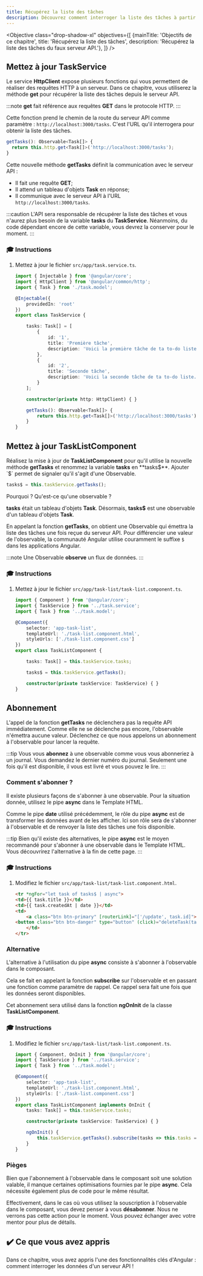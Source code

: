 ```yaml
---
title: Récupérez la liste des tâches
description: Découvrez comment interroger la liste des tâches à partir du serveur API dans une application Angular.
---
```



<Objective class="drop-shadow-xl" objectives={[
    {mainTitle: 'Objectifs de ce chapitre', title: 'Récupérez la liste des tâches', description: 'Récupérez la liste des tâches du faux serveur API.'},
]} />

## Mettez à jour TaskService

Le service **HttpClient** expose plusieurs fonctions qui vous permettent de réaliser des requêtes HTTP à un serveur. Dans ce chapitre, vous utiliserez la méthode **get** pour récupérer la liste des tâches depuis le serveur API.

:::note
**get** fait référence aux requêtes **GET** dans le protocole HTTP.
:::

Cette fonction prend le chemin de la route du serveur API comme paramètre : `http://localhost:3000/tasks`.
C'est l'URL qu'il interrogera pour obtenir la liste des tâches.

```typescript
getTasks(): Observable<Task[]> {
  return this.http.get<Task[]>('http://localhost:3000/tasks');
}
```

Cette nouvelle méthode **getTasks** définit la communication avec le serveur API :

- Il fait une requête **GET**;
- Il attend un tableau d'objets **Task** en réponse;
- Il communique avec le serveur API à l'URL `http://localhost:3000/tasks`.

:::caution
L'API sera responsable de récupérer la liste des tâches et vous n'aurez plus besoin de la variable **tasks** du **TaskService**.
Néanmoins, du code dépendant encore de cette variable, vous devrez la conserver pour le moment.
:::

### 🎓 Instructions

<Steps>

1. Mettez à jour le fichier `src/app/task.service.ts`.

    ```typescript ins={"Ajoutez la fonction getTasks": 24-27}
    import { Injectable } from '@angular/core';
    import { HttpClient } from '@angular/common/http';
    import { Task } from './task.model';

    @Injectable({
        providedIn: 'root'
    })
    export class TaskService {

        tasks: Task[] = [
            {
                id: '1',
                title: 'Première tâche',
                description: 'Voici la première tâche de ta to-do liste.'
            },
            {
                id: '2',
                title: 'Seconde tâche',
                description: 'Voici la seconde tâche de ta to-do liste.'
            }
        ];

        constructor(private http: HttpClient) { }

        getTasks(): Observable<Task[]> {
            return this.http.get<Task[]>('http://localhost:3000/tasks');
        }
    }
    ```

</Steps>

## Mettez à jour TaskListComponent

Réalisez la mise à jour de **TaskListComponent** pour qu'il utilise la nouvelle méthode **getTasks** et renommez la variable **tasks** en **tasks$**. Ajouter `$` permet de signaler qu'il s'agit d'une Observable.

```typescript
tasks$ = this.taskService.getTasks();
```

Pourquoi ? Qu'est-ce qu'une observable ?

**tasks** était un tableau d'objets **Task**. Désormais, **tasks$** est une observable d'un tableau d'objets **Task**.

En appelant la fonction **getTasks**, on obtient une Observable qui émettra la liste des tâches une fois reçue du serveur API.
Pour différencier une valeur de l'observable, la communauté Angular utilise couramment le suffixe `$` dans les applications Angular.

:::note
Une Observable **observe** un flux de données.
:::

### 🎓 Instructions

<Steps>

1. Mettez à jour le fichier `src/app/task-list/task-list.component.ts`.

    ```typescript del={"Supprimez la variable task": 11-12} ins={"Remplacez-la avec la variable tasks$": 13-14}
    import { Component } from '@angular/core';
    import { TaskService } from '../task.service';
    import { Task } from '../task.model';

    @Component({
        selector: 'app-task-list',
        templateUrl: './task-list.component.html',
        styleUrls: ['./task-list.component.css']
    })
    export class TaskListComponent {

        tasks: Task[] = this.taskService.tasks;

        tasks$ = this.taskService.getTasks();

        constructor(private taskService: TaskService) { }
    }
    ```

</Steps>

## Abonnement

L'appel de la fonction **getTasks** ne déclenchera pas la requête API immédiatement. Comme elle ne se déclenche pas encore, l'observable n'émettra aucune valeur.
Déclenchez ce que nous appelons un abonnement à l'observable pour lancer la requête.

:::tip
Vous vous **abonnez** à une observable comme vous vous abonneriez à un journal.
Vous demandez le dernier numéro du journal. Seulement une fois qu'il est disponible, il vous est livré et vous pouvez le lire.
:::

### Comment s'abonner ?

Il existe plusieurs façons de s'abonner à une observable.
Pour la situation donnée, utilisez le pipe **async** dans le Template HTML.

Comme le pipe **date** utilisé précédemment, le rôle du pipe **async** est de transformer les données avant de les afficher.
Ici son rôle sera de s'abonner à l'observable et de renvoyer la liste des tâches une fois disponible.

:::tip
Bien qu'il existe des alternatives, le pipe **async** est le moyen recommandé pour s'abonner à une observable dans le Template HTML.
Vous découvrirez l'alternative à la fin de cette page.
:::

### 🎓 Instructions

<Steps>

1. Modifiez le fichier `src/app/task-list/task-list.component.html`.

    ```html ins="tasks$ | async"
    <tr *ngFor="let task of tasks$ | async">
    <td>{{ task.title }}</td>
    <td>{{ task.createdAt | date }}</td>
    <td>
        <a class="btn btn-primary" [routerLink]="['/update', task.id]">Mettre à jour</a>
    <button class="btn btn-danger" type="button" (click)="deleteTask(task.id)">Supprimer</button>
        </td>
    </tr>
    ```

</Steps>

### Alternative

L'alternative à l'utilisation du pipe **async** consiste à s'abonner à l'observable dans le composant.

Cela se fait en appelant la fonction **subscribe** sur l'observable et en passant une fonction comme paramètre de rappel.
Ce rappel sera fait une fois que les données seront disponibles.

Cet abonnement sera utilisé dans la fonction **ngOnInit** de la classe **TaskListComponent**.

### 🎓 Instructions

<Steps>

1. Modifiez le fichier `src/app/task-list/task-list.component.ts`.

    ```typescript ins={"Subscribe to the observable": 14-17}
    import { Component, OnInit } from '@angular/core';
    import { TaskService } from '../task.service';
    import { Task } from '../task.model';

    @Component({
        selector: 'app-task-list',
        templateUrl: './task-list.component.html',
        styleUrls: ['./task-list.component.css']
    })
    export class TaskListComponent implements OnInit {
        tasks: Task[] = this.taskService.tasks;

        constructor(private taskService: TaskService) { }

        ngOnInit() {
            this.taskService.getTasks().subscribe(tasks => this.tasks = tasks);
        }
    }
    ```

</Steps>

### Pièges

Bien que l'abonnement à l'observable dans le composant soit une solution valable, il manque certaines optimisations fournies par le pipe **async**.
Cela nécessite également plus de code pour le même résultat.

Effectivement, dans le cas où vous utilisez la souscription à l'observable dans le composant, vous devez penser à vous **désabonner**.
Nous ne verrons pas cette action pour le moment. Vous pouvez échanger avec votre mentor pour plus de détails.

## ✔️ Ce que vous avez appris

Dans ce chapitre, vous avez appris l'une des fonctionnalités clés d'Angular : comment interroger les données d'un serveur API !
